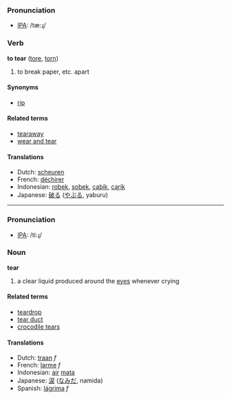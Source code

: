 ===Pronunciation===
*[[w:IPA|IPA]]: /tæ:ɻ/

=== Verb ===
'''to tear''' ([[tore]], [[torn]])

# to break paper, etc. apart 

==== Synonyms ====
*[[rip]]

==== Related terms ====
*[[tearaway]]
*[[wear and tear]]

==== Translations ====
*Dutch: [[scheuren]]
*French: [[déchirer]]
*Indonesian: [[robek]], [[sobek]], [[cabik]], [[carik]]
*Japanese: [[破る]] ([[やぶる]], yaburu)

----

===Pronunciation===
*[[w:IPA|IPA]]: /ti:ɻ/

=== Noun ===
'''tear'''

# a clear liquid produced around the [[eye|eyes]] whenever crying

====Related terms====
*[[teardrop]]
*[[tear duct]]
*[[crocodile tears]]

==== Translations ====
*Dutch: [[traan]] ''f''
*French: [[larme]] ''f''
*Indonesian: [[air]] [[mata]]
*Japanese: [[涙]] ([[なみだ]], namida)
*Spanish: [[lágrima]] ''f''